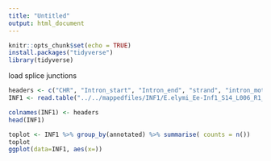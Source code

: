 ```yaml
---
title: "Untitled"
output: html_document
---
```


```r
knitr::opts_chunk$set(echo = TRUE)
install.packages("tidyverse")
library(tidyverse)
```

load splice junctions
```r
headers <- c("CHR", "Intron_start", "Intron_end", "strand", "intron_motif", "annotated", "unique_mapped_reads", "multi-mapped reads", "max_overhang")
INF1 <- read.table("../../mappedfiles/INF1/E.elymi_Ee-Inf1_S14_L006_R1_001_SJ.out.tab")

colnames(INF1) <- headers
head(INF1)
```

```r

toplot <- INF1 %>% group_by(annotated) %>% summarise( counts = n())  
toplot
ggplot(data=INF1, aes(x=))


```